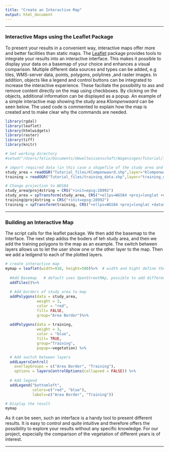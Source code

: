 ```yaml
---
title: "Create an Interactive Map"
output: html_document
---
```


***
### Interactive Maps using the Leaflet Package
To present your results in a convenient way, interactive maps offer more and better facilities than static maps. The [Leaflet](https://rstudio.github.io/leaflet/) package provides tools to integrate your results into an interactive interface. This makes it possible to display your data on a basemap of your choice and enhances a visual comparison. Multiple different data sources and types can be added, e.g tiles, WMS-server data, points, polygons, polylines ,and raster images. In addition, objects like a legend and control buttons can be integrated to increase the interactive experience.
These faciliate the possibility to ass and remove content directly on the map using checkboxes. By clicking on the objects, additional information can be displayed as a popup. An example of a simple interactive map showing the study area *Klompenwaard* can be seen below. The used code is commented to explain how the map is created and to make clear why the commands are needed.

```r
library(rgdal)
library(leaflet)
library(htmlwidgets)
library(raster)
library(tiff)
library(knitr)

# Set working directory
#setwd("/Users/felix/Documents/Umweltwissenschaft/Wageningen/Tutorial/Tutorial_files")

# import required data (in this case a shapefile of the study area and the training samples)
study_area = readOGR("Tutorial_files/Klompenwaard.shp",layer="Klompenwaard")
training = readOGR("Tutorial_files/training_data.shp",layer="training_data")

# Change projection to WGS84
study_area@proj4string = CRS("+init=epsg:28992")
study_area = spTransform(study_area, CRS("+ellps=WGS84 +proj=longlat +datum=WGS84 +no_defs"))
training@proj4string = CRS("+init=epsg:28992")
training = spTransform(training, CRS("+ellps=WGS84 +proj=longlat +datum=WGS84 +no_defs"))
```

***
### Building an Interactive Map
The script calls for the leaflet package. We then add the basemap to the interface. The next step addss the boders of teh study area, and then we add the training polygons to the map as an example. The switch between layers allows us to let the user show one or the other layer to the map. Then we add a ledgend to each of the plotted layers.


```r
# create interactive map
mymap = leaflet(width=910, height=500)%>%  # width and hight define the size of the map
  
  #Add Basemap   # default uses OpenStreetMAp, possible to add different maps
  addTiles()%>%
  
  # Add borders of study area to map
  addPolygons(data = study_area,
              weight = 3,
              color = "red",
              fill= FALSE, 
              group="Area Border")%>%
  
  addPolygons(data = training,
              weight = 3,
              color = "blue",
              fill= TRUE,
              group="Training",
              popup=~vegetation) %>%

  # Add switch between layers
  addLayersControl(
    overlayGroups = c("Area Border", "Training"),
    options = layersControlOptions(collapsed = FALSE)) %>%
    
  # Add legend
  addLegend("bottomleft", 
            colors=c("red", "blue"), 
            labels=c("Area Border", "Training"))

# Display the result
mymap

```

As it can be seen, such an interface is a handy tool to present different results. It is easy to control and quite intuitive and therefore offers the possibility to explore your results without any specific knowledge. For our project, especially the comparison of the vegetation of different years is of interest.

***
